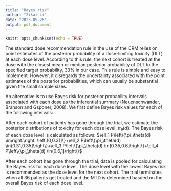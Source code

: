```yaml
---
title: "Bayes risk"
author: "Zikai Li"
date: "2023-05-26"
output: pdf_document
---
```


```r
knitr::opts_chunk$set(echo = TRUE)
```

The standard dose recommendation rule in the use of the CRM relies on point estimates of the posterior probability of a dose-limiting toxicity (DLT) at each dose level. According to this rule, the next cohort is treated at the dose with the closest mean or median posterior probability of DLT to the specified target probability, 33% in our case. This rule is simple and easy to implement. However, it disregards the uncertainty associated with the point estimates of the posterior probabilities, which can usually be substantial given the small sample sizes. 

An alternative is to use Bayes risk for posterior probability intervals associated with each dose as the inferential summary (Neuenschwander, Branson and Gsponer, 2008). We first define Bayes risk values for each of the following intervals:

\begin{aligned*}
L(\theta, d)= \begin{cases}\ell_1=1 & \text { if } \pi_\theta(d) \in(0,0.31] \\
\ell_2=0 & \text { if } \pi_\theta(d) \in(0.31,0.35] \\
\ell_3=1 & \text { if } \pi_\theta(d) \in(0.35,0.6] \\
\ell_4=2 & \text { if } \pi_\theta(d) \in(0.6,1]\end{cases}
\end{aligned*}

After each cohort of patients has gone through the trial, we estimate the posterior distributions of toxicity for each dose level, $\pi_\theta(d)$. The Bayes risk of each dose level is calculated as follows:
$\ell_1 P\left\{\pi_\theta(d) \in\right.\right. \left.(0,0.31]\}+\ell_2 P\left\{\pi_\theta(d) \in(0.31,0.35]\right\}+\ell_3 P\left\{\pi_\theta(d) \in(0.35,0.6]\right\}+\ell_4 P\left\{\pi_\theta(d) \in(0.6,1]\right\}$

After each cohort has gone through the trial, data is pooled for calculating the Bayes risk for each dose level. The dose level with the lowest Bayes risk is recommended as the dose level for the next cohort. The trial terminates when all 36 patients get treated and the MTD is determined basded on the overall Bayes risk of each dose level. 


 
